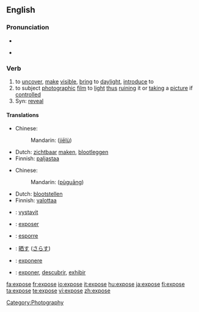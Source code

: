 {{also|exposé}}
==English==

===Pronunciation===
* {{audio|en-us-expose.ogg|Audio (US)}}

* {{rhymes|əʊz}}

===Verb===
{{en-verb|expos|ing}}

# to [[uncover]], [[make]] [[visible]], [[bring]] to [[daylight]], [[introduce]] to 
# to subject [[photograph]]ic [[film]] to [[light]] [[thus]] [[ruin]]ing it or [[take|taking]] a [[picture]] if [[control]]led
# Syn: [[reveal]]

====Translations====
{{trans-top|to uncover, make visible, bring to daylight, introduce to}}
* Chinese:
*: Mandarin: {{zh-ts|揭露|揭露}} ([[jiē]][[lù]])
{{trans-mid}}
* Dutch: [[zichtbaar]] [[maken]], [[blootleggen]]
* Finnish: [[paljastaa]]
{{trans-bottom}}

{{trans-top|to subject photographic film to light thus ruining it or taking a picture if controlled}}
* Chinese:
*: Mandarin: {{zh-ts|曝光|曝光}} ([[pù]][[guāng]])
{{trans-mid}}
* Dutch: [[blootstellen]]
* Finnish: [[valottaa]]
{{trans-bottom}}

{{checktrans-top}}
* {{ttbc|Czech}}: [[vystavit]]
* {{ttbc|French}}: [[exposer]]
* {{ttbc|Italian}}: [[esporre]]
{{checktrans-mid}}
* {{ttbc|Japanese}}: [[晒す]] ([[さらす]])
* {{ttbc|Latin}}: [[exponere]]
* {{ttbc|Spanish}}: [[exponer]], [[descubrir]], [[exhibir]]
{{checktrans-bottom}}

[[Category:Photography]]

[[fa:expose]]
[[fr:expose]]
[[io:expose]]
[[it:expose]]
[[hu:expose]]
[[ja:expose]]
[[fi:expose]]
[[ta:expose]]
[[te:expose]]
[[vi:expose]]
[[zh:expose]]